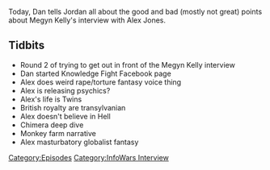 {{Episode
    | title           = Megyn Kelly Interview Pt. 2
    | caption         = [https://knowledgefight.libsyn.com/knowledge-fight-megyn-kelly-interview-pt-2 Listen to this episode on Libsyn]
    | episodeNumber   = 55
    | length          = 01:12:54
    | airDate         = June 19, 2017
    | episodeType     = [[:Category:InfoWars Interview|InfoWars Interview]]
    | appearance      = [[Megyn Kelly]]
    | beverage        = Calypso Ocean Blue Lemonade
    | previousEpisode = [[54: Megyn Kelly Interview Pt. 1]]
    | nextEpisode     = [[56: July 22-Aug 11, 2015]]
}}

{{Stub}}

Today, Dan tells Jordan all about the good and bad (mostly not great) points about Megyn Kelly's interview with Alex Jones.

==Tidbits==

*Round 2 of trying to get out in front of the Megyn Kelly interview
*Dan started Knowledge Fight Facebook page
*Alex does weird rape/torture fantasy voice thing
*Alex is releasing psychics?
*Alex's life is Twins
*British royalty are transylvanian
*Alex doesn't believe in Hell
*Chimera deep dive
*Monkey farm narrative
*Alex masturbatory globalist fantasy

[[Category:Episodes]]
[[Category:InfoWars Interview]]